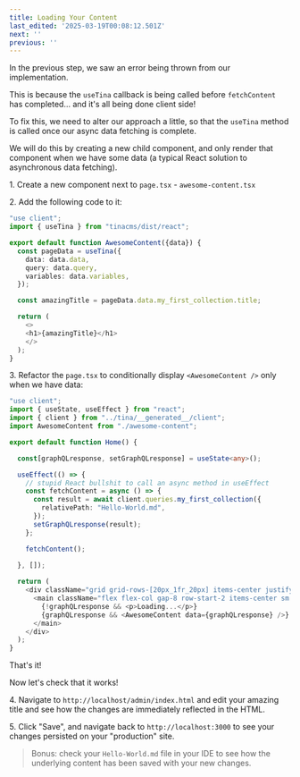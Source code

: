 ```yaml
---
title: Loading Your Content
last_edited: '2025-03-19T00:08:12.501Z'
next: ''
previous: ''
---
```


In the previous step, we saw an error being thrown from our implementation.

This is because the `useTina` callback is being called before `fetchContent` has completed... and it's all being done client side!

To fix this, we need to alter our approach a little, so that the `useTina` method is called once our async data fetching is complete.

We will do this by creating a new child component, and only render that component when we have some data (a typical React solution to asynchronous data fetching).

1\. Create a new component next to `page.tsx` - `awesome-content.tsx`

2\. Add the following code to it:

```typescript
"use client";
import { useTina } from "tinacms/dist/react";

export default function AwesomeContent({data}) {
  const pageData = useTina({
    data: data.data,
    query: data.query,
    variables: data.variables,
  });

  const amazingTitle = pageData.data.my_first_collection.title;

  return (
    <>
    <h1>{amazingTitle}</h1>
    </>
  );
}
```

3\. Refactor the `page.tsx` to conditionally display `<AwesomeContent />` only when we have data:

```typescript
"use client";
import { useState, useEffect } from "react";
import { client } from "../tina/__generated__/client";
import AwesomeContent from "./awesome-content";

export default function Home() {

  const[graphQLresponse, setGraphQLresponse] = useState<any>();

  useEffect(() => {
    // stupid React bullshit to call an async method in useEffect
    const fetchContent = async () => {
      const result = await client.queries.my_first_collection({
        relativePath: "Hello-World.md",
      });
      setGraphQLresponse(result);
    };

    fetchContent();
    
  }, []);

  return (
    <div className="grid grid-rows-[20px_1fr_20px] items-center justify-items-center min-h-screen p-8 pb-20 gap-16 sm:p-20 font-[family-name:var(--font-geist-sans)]">
      <main className="flex flex-col gap-8 row-start-2 items-center sm:items-start text-white">
        {!graphQLresponse && <p>Loading...</p>}
        {graphQLresponse && <AwesomeContent data={graphQLresponse} />}
      </main>
    </div>
  );
}
```

That's it!

Now let's check that it works!

4\. Navigate to `http://localhost/admin/index.html` and edit your amazing title and see how the changes are immediately reflected in the HTML.

5\. Click "Save", and navigate back to `http://localhost:3000` to see your changes persisted on your "production" site. 

> Bonus: check your `Hello-World.md` file in your IDE to see how the underlying content has been saved with your new changes.
